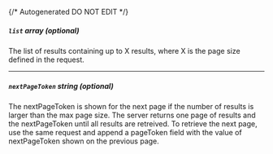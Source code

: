 {/* Autogenerated DO NOT EDIT  */}
##### `list` _array (optional)_
The list of results containing up to X results, where X is the page size defined in the request.

---
##### `nextPageToken` _string (optional)_
The nextPageToken is shown for the next page if the number of results is larger than the max page size.
 The server returns one page of results and the nextPageToken until all results are retreived.
 To retrieve the next page, use the same request and append a pageToken field with the value of nextPageToken shown on the previous page.


